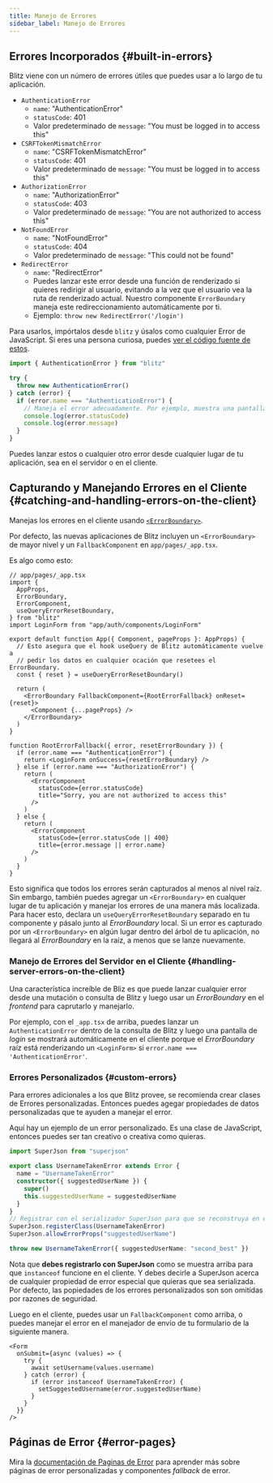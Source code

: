 ```yaml
---
title: Manejo de Errores
sidebar_label: Manejo de Errores
---
```


## Errores Incorporados {#built-in-errors}

Blitz viene con un número de errores útiles que puedes usar a lo largo de tu
aplicación.

- `AuthenticationError`
  - `name`: "AuthenticationError"
  - `statusCode`: 401
  - Valor predeterminado de `message`: "You must be logged in to access this"
- `CSRFTokenMismatchError`
  - `name`: "CSRFTokenMismatchError"
  - `statusCode`: 401
  - Valor predeterminado de `message`: "You must be logged in to access this"
- `AuthorizationError`
  - `name`: "AuthorizationError"
  - `statusCode`: 403
  - Valor predeterminado de `message`: "You are not authorized to access this"
- `NotFoundError`
  - `name`: "NotFoundError"
  - `statusCode`: 404
  - Valor predeterminado de `message`: "This could not be found"
- `RedirectError`
  - `name`: "RedirectError"
  - Puedes lanzar este error desde una función de renderizado si quieres
    redirigir al usuario, evitando a la vez que el usuario vea la ruta de
    renderizado actual. Nuestro componente `ErrorBoundary` maneja este
    redireccionamiento automáticamente por ti.
  - Ejemplo: `throw new RedirectError('/login')`

Para usarlos, impórtalos desde `blitz` y úsalos como cualquier Error de
JavaScript. Si eres una persona curiosa, puedes
[ver el código fuente de estos](https://github.com/blitz-js/blitz/blob/canary/packages/core/src/errors.ts).

```ts
import { AuthenticationError } from "blitz"

try {
  throw new AuthenticationError()
} catch (error) {
  if (error.name === "AuthenticationError") {
    // Maneja el error adecuadamente. Por ejemplo, muestra una pantalla de login
    console.log(error.statusCode)
    console.log(error.message)
  }
}
```

Puedes lanzar estos o cualquier otro error desde cualquier lugar de tu
aplicación, sea en el servidor o en el cliente.

## Capturando y Manejando Errores en el Cliente {#catching-and-handling-errors-on-the-client}

Manejas los errores en el cliente usando [`<ErrorBoundary>`](./error-boundary).

Por defecto, las nuevas aplicaciones de Blitz incluyen un `<ErrorBoundary>` de
mayor nivel y un `FallbackComponent` en `app/pages/_app.tsx`.

Es algo como esto:

```tsx
// app/pages/_app.tsx
import {
  AppProps,
  ErrorBoundary,
  ErrorComponent,
  useQueryErrorResetBoundary,
} from "blitz"
import LoginForm from "app/auth/components/LoginForm"

export default function App({ Component, pageProps }: AppProps) {
  // Esto asegura que el hook useQuery de Blitz automáticamente vuelve a
  // pedir los datos en cualquier ocación que resetees el ErrorBoundary.
  const { reset } = useQueryErrorResetBoundary()

  return (
    <ErrorBoundary FallbackComponent={RootErrorFallback} onReset={reset}>
      <Component {...pageProps} />
    </ErrorBoundary>
  )
}

function RootErrorFallback({ error, resetErrorBoundary }) {
  if (error.name === "AuthenticationError") {
    return <LoginForm onSuccess={resetErrorBoundary} />
  } else if (error.name === "AuthorizationError") {
    return (
      <ErrorComponent
        statusCode={error.statusCode}
        title="Sorry, you are not authorized to access this"
      />
    )
  } else {
    return (
      <ErrorComponent
        statusCode={error.statusCode || 400}
        title={error.message || error.name}
      />
    )
  }
}
```

Esto significa que todos los errores serán capturados al menos al nivel raíz.
Sin embargo, también puedes agregar un `<ErrorBoundary>` en cualquer lugar de tu
aplicación y manejar los errores de una manera más localizada. Para hacer esto,
declara un `useQueryErrorResetBoundary` separado en tu componente y pásalo junto
al _ErrorBoundary_ local. Si un error es capturado por un `<ErrorBoundary>` en
algún lugar dentro del árbol de tu aplicación, no llegará al _ErrorBoundary_ en
la raíz, a menos que se lanze nuevamente.

### Manejo de Errores del Servidor en el Cliente {#handling-server-errors-on-the-client}

Una característica increíble de Bliz es que puede lanzar cualquier error
desde una mutación o consulta de Blitz y luego usar un _ErrorBoundary_ en el
_frontend_ para caprutarlo y manejarlo.

Por ejemplo, con el `_app.tsx` de arriba, puedes lanzar un `AuthenticationError`
dentro de la consulta de Blitz y luego una pantalla de _login_ se mostrará
automáticamente en el cliente porque el _ErrorBoundary_ raíz está renderizando
un `<LoginForm>` si `error.name === 'AuthenticationError'`.

### Errores Personalizados {#custom-errors}

Para errores adicionales a los que Blitz provee, se recomienda crear clases de
Errores personalizadas. Entonces puedes agegar propiedades de datos
personalizadas que te ayuden a manejar el error.

Aquí hay un ejemplo de un error personalizado. Es una clase de JavaScript,
entonces puedes ser tan creativo o creativa como quieras.

```ts
import SuperJson from "superjson"

export class UsernameTakenError extends Error {
  name = "UsernameTakenError"
  constructor({ suggestedUserName }) {
    super()
    this.suggestedUserName = suggestedUserName
  }
}
// Registrar con el serializador SuperJson para que se reconstruya en el cliente
SuperJson.registerClass(UsernameTakenError)
SuperJson.allowErrorProps("suggestedUserName")

throw new UsernameTakenError({ suggestedUserName: "second_best" })
```

Nota que **debes registrarlo con SuperJson** como se muestra arriba para que
`instanceof` funcione en el cliente. Y debes decirle a SuperJson acerca de
cualquier propiedad de error especial que quieras que sea serializada. Por
defecto, las popiedades de los errores personalizados son son omitidas por
razones de seguridad.

Luego en el cliente, puedes usar un `FallbackComponent` como arriba, o puedes
manejar el error en el manejador de envío de tu formulario de la siguiente
manera.
```tsx
<Form
  onSubmit={async (values) => {
    try {
      await setUsername(values.username)
    } catch (error) {
      if (error instanceof UsernameTakenError) {
        setSuggestedUsername(error.suggestedUserName)
      }
    }
  }}
/>
```

## Páginas de Error {#error-pages}

Mira la [documentación de Paginas de Error](./error-pages) para aprender más
sobre páginas de error personalizadas y componentes _fallback_ de error.
